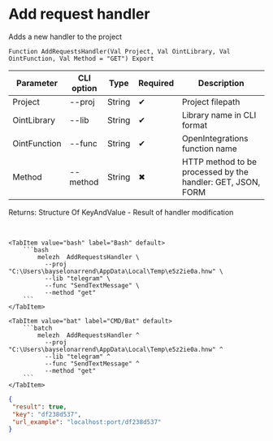 ﻿---
sidebar_position: 1
description: Add request handler and other functions to work with Melezh in the Open Integration Package, a free open-source integration library for 1C:Enterprise 8, OneScript and CLI
keywords: [1C, 1С, 1С:Enterprise, 1С:Enterprise 8.3, API, Integration, Services, Exchange, OneScript, CLI]
---


# Add request handler
 Adds a new handler to the project



`Function AddRequestsHandler(Val Project, Val OintLibrary, Val OintFunction, Val Method = "GET") Export`

  | Parameter | CLI option | Type | Required | Description |
  |-|-|-|-|-|
  | Project | --proj | String | &#x2714; | Project filepath |
  | OintLibrary | --lib | String | &#x2714; | Library name in CLI format |
  | OintFunction | --func | String | &#x2714; | OpenIntegrations function name |
  | Method | --method | String | &#x2716; | HTTP method to be processed by the handler: GET, JSON, FORM |

  
  Returns:  Structure Of KeyAndValue - Result of handler modification

<br/>



 

 <Tabs>
  
    <TabItem value="bash" label="Bash" default>
        ```bash
            melezh  AddRequestsHandler \
              --proj "C:\Users\bayselonarrend\AppData\Local\Temp\e5z2ie0a.hnw" \
              --lib "telegram" \
              --func "SendTextMessage" \
              --method "get"
        ```
    </TabItem>
  
    <TabItem value="bat" label="CMD/Bat" default>
        ```batch
            melezh  AddRequestsHandler ^
              --proj "C:\Users\bayselonarrend\AppData\Local\Temp\e5z2ie0a.hnw" ^
              --lib "telegram" ^
              --func "SendTextMessage" ^
              --method "get"
        ```
    </TabItem>
</Tabs>

```json title="Result"
{
 "result": true,
 "key": "df238d537",
 "url_example": "localhost:port/df238d537"
}
```
